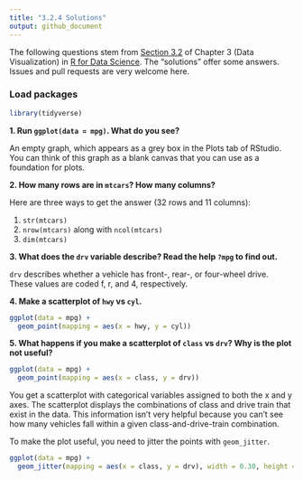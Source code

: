 ```yaml
---
title: "3.2.4 Solutions"
output: github_document
---
```


The following questions stem from 
[Section 3.2](http://r4ds.had.co.nz/data-visualisation.html#first-steps) of Chapter 3 (Data Visualization) in [R for Data Science](http://r4ds.had.co.nz/). The "solutions" offer some answers. Issues and pull requests are very welcome here.

### Load packages

```r
library(tidyverse) 
```

**1. Run `ggplot(data = mpg)`. What do you see?**

An empty graph, which appears as a grey box in the Plots tab of RStudio. You can think of this graph as a blank canvas that you can use as a foundation for plots.

**2. How many rows are in `mtcars`? How many columns?**

Here are three ways to get the answer (32 rows and 11 columns):

1. `str(mtcars)`
2. `nrow(mtcars)` along with `ncol(mtcars)`
3. `dim(mtcars)`

**3. What does the `drv` variable describe? Read the help `?mpg` to find out.**

`drv` describes whether a vehicle has front-, rear-, or four-wheel drive. These values are coded f, r, and 4, respectively.

**4. Make a scatterplot of `hwy` vs `cyl`.**

```r
ggplot(data = mpg) +
  geom_point(mapping = aes(x = hwy, y = cyl))
```

**5. What happens if you make a scatterplot of `class` vs `drv`? Why is the plot not useful?**

```r
ggplot(data = mpg) +
  geom_point(mapping = aes(x = class, y = drv))
```

You get a scatterplot with categorical variables assigned to both the x and y axes. The scatterplot displays the combinations of class and drive train that exist in the data. This information isn't very helpful because you can't see how many vehicles fall within a given class-and-drive-train combination. 

To make the plot useful, you need to jitter the points with `geom_jitter`.

```r
ggplot(data = mpg) +
  geom_jitter(mapping = aes(x = class, y = drv), width = 0.30, height = 0.30)
```
